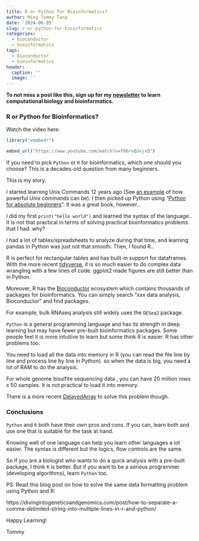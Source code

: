 ```yaml
---
title: R or Python for Bioinformatics?
author: Ming Tommy Tang
date: '2024-06-05'
slug: r-or-python-for-bioinformatics
categories:
  - bioconductor
  - bioinformatics
tags:
  - Bioconductor
  - bioinformatics
header:
  caption: ''
  image: ''
---
```


**To not miss a post like this, sign up for my [newsletter](https://divingintogeneticsandgenomics.ck.page/profile) to learn computational
biology and bioinformatics.**

### R or Python for Bioinformatics?

Watch the video here:

```r
library("vembedr")

embed_url("https://www.youtube.com/watch?v=f06rvQJvjxQ")
```

If you need to pick `Python` or `R` for bioinformatics, which one should you choose?
This is a decades-old question from many beginners.

This is my story.

I started learning Unix Commands 12 years ago (See [an example](https://www.youtube.com/watch?v=3SW4zo5fDrA) of how powerful Unix commands can be). I then picked up Python using "[Python for absolute beginners](https://www.amazon.com/Python-Programming-Absolute-Beginner-3rd/dp/1435455002)". It was a great book, however...

I did my first `print("hello world")` and learned the syntax of the language.. It is not that practical in terms of solving practical bioinformatics problems that I had. why?

I had a lot of tables/spreadsheets to analyze during that time, and learning pandas in Python was just not that smooth. Then, I found R..

R is perfect for rectangular tables and has built-in support for dataframes. With the more recent [tidyverse](https://www.tidyverse.org/), it is so much easier to do complex data wrangling with a few lines of code. ggplot2 made figures are still better than in Python.

Moreover, R has the [Bioconductor](https://bioconductor.org/) ecosystem which contains thousands of packages for bioinformatics. You can simply search "xxx data analysis, Bioconductor" and find packages.

For example, bulk RNAseq analysis still widely uses the `DESeq2` package.

`Python` is a general programming language and has its strength in deep learning but may have fewer pre-built bioinformatics packages. Some people feel it is more intuitive to learn but some think R is easier. R has other problems too.

You need to load all the data into memory in R (you can read the file line by line and process line by line in Python). so when the data is big, you need a lot of RAM to do the analysis.

For whole genome bisulfite sequencing data , you can have 20 million rows x 50 samples. It is not practical to load it into memory.

There is a more recent [DelayedArray](https://petehaitch.github.io/BioC2020_DelayedArray_workshop/index.html) to solve this problem though.

### Conclusions

`Python` and `R` both have their own pros and cons. If you can, learn both and use one that is suitable for the task at hand.

Knowing well of one language can help you learn other languages a lot easier. The syntax is different but the logics, flow controls are the same.

So if you are a biologist who wants to do a quick analysis with a pre-built package, I think `R` is better. But if you want to be a serious programmer (developing algorithms), learn `Python` too.

PS: Read this blog post on how to solve the same data formatting problem using Python and R:

https://divingintogeneticsandgenomics.com/post/how-to-separate-a-comma-delimited-string-into-multiple-lines-in-r-and-python/

Happy Learning!

Tommy 


